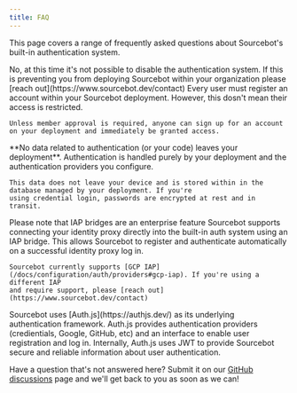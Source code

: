 ```yaml
---
title: FAQ
---
```


This page covers a range of frequently asked questions about Sourcebot's built-in authentication system.

<AccordionGroup>
<Accordion title="Can I disable the authentication system?">
    No, at this time it's not possible to disable the authentication system. If this is preventing you from deploying Sourcebot
    within your organization please [reach out](https://www.sourcebot.dev/contact)
</Accordion>

<Accordion title="I don't want to restrict access to my Sourcebot deployment, what should I do?">
    Every user must register an account within your Sourcebot deployment. However, this dosn't mean their access
    is restricted.

    Unless member approval is required, anyone can sign up for an account on your deployment and immediately be granted access.
</Accordion>

<Accordion title="Does any data related to authentication (emails, passwords, etc) leave my deployment?">
    **No data related to authentication (or your code) leaves your deployment**. Authentication is handled
    purely by your deployment and the authentication providers you configure. 

    This data does not leave your device and is stored within in the database managed by your deployment. If you're
    using credential login, passwords are encrypted at rest and in transit.
</Accordion>

<Accordion title="I'm deploying Sourcebot behind an identity proxy, do I still need to create an account in Sourcebot?">
    <Note>Please note that IAP bridges are an enterprise feature</Note>
    Sourcebot supports connecting your identity proxy directly into the built-in auth system using an IAP bridge. This allows Sourcebot to
    register and authenticate automatically on a successful identity proxy log in.

    Sourcebot currently supports [GCP IAP](/docs/configuration/auth/providers#gcp-iap). If you're using a different IAP
    and require support, please [reach out](https://www.sourcebot.dev/contact)
</Accordion>

<Accordion title="How does Sourcebot implement authentication?">
    Sourcebot uses [Auth.js](https://authjs.dev/) as its underlying authentication framework. Auth.js provides authentication providers
    (credientials, Google, GitHub, etc) and an interface to enable user registration and log in. Internally, Auth.js uses JWT to provide
    Sourcebot secure and reliable information about user authentication.
</Accordion>
</AccordionGroup>


Have a question that's not answered here? Submit it on our [GitHub discussions](https://github.com/sourcebot-dev/sourcebot/discussions)
page and we'll get back to you as soon as we can!